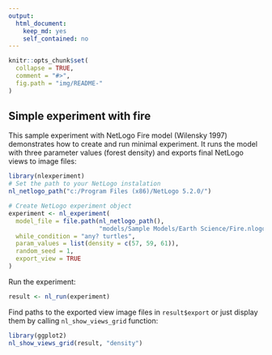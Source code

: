 ```yaml
---
output: 
  html_document: 
    keep_md: yes
    self_contained: no
---
```


```r
knitr::opts_chunk$set(
  collapse = TRUE,
  comment = "#>",
  fig.path = "img/README-"
)
```


## Simple experiment with fire
This sample experiment with NetLogo Fire model (Wilensky 1997) demonstrates
how to create and run minimal experiment. It runs the model with three parameter
values (forest density) and exports final NetLogo views to image files:

```r
library(nlexperiment)
# Set the path to your NetLogo instalation
nl_netlogo_path("c:/Program Files (x86)/NetLogo 5.2.0/") 

# Create NetLogo experiment object
experiment <- nl_experiment(
  model_file = file.path(nl_netlogo_path(), 
                         "models/Sample Models/Earth Science/Fire.nlogo"), 
  while_condition = "any? turtles",
  param_values = list(density = c(57, 59, 61)),
  random_seed = 1,
  export_view = TRUE
)
```

Run the experiment:
```r
result <- nl_run(experiment)   
```

Find paths to the exported view image files in `result$export` or just display them by calling `nl_show_views_grid` function:

```r
library(ggplot2)
nl_show_views_grid(result, "density")
```

